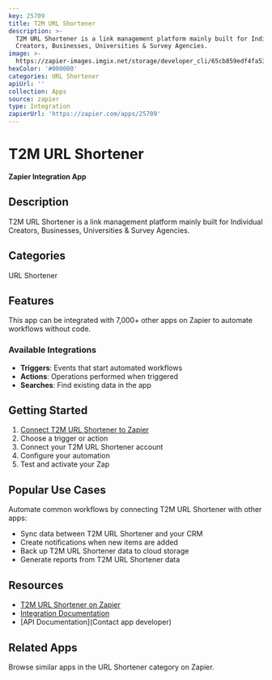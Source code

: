 ```yaml
---
key: 25709
title: T2M URL Shortener
description: >-
  T2M URL Shortener is a link management platform mainly built for Individual
  Creators, Businesses, Universities & Survey Agencies.
image: >-
  https://zapier-images.imgix.net/storage/developer_cli/65cb859edf4fa535fc346b9332651709.png?auto=format%2Ccompress&ixlib=python-3.0.0&q=50
hexColor: '#000000'
categories: URL Shortener
apiUrl: ''
collection: Apps
source: zapier
type: Integration
zapierUrl: 'https://zapier.com/apps/25709'
---
```

# T2M URL Shortener

**Zapier Integration App**

## Description

T2M URL Shortener is a link management platform mainly built for Individual Creators, Businesses, Universities & Survey Agencies.

## Categories

URL Shortener

## Features

This app can be integrated with 7,000+ other apps on Zapier to automate workflows without code.

### Available Integrations

- **Triggers**: Events that start automated workflows
- **Actions**: Operations performed when triggered
- **Searches**: Find existing data in the app

## Getting Started

1. [Connect T2M URL Shortener to Zapier](https://zapier.com/apps/25709)
2. Choose a trigger or action
3. Connect your T2M URL Shortener account
4. Configure your automation
5. Test and activate your Zap

## Popular Use Cases

Automate common workflows by connecting T2M URL Shortener with other apps:

- Sync data between T2M URL Shortener and your CRM
- Create notifications when new items are added
- Back up T2M URL Shortener data to cloud storage
- Generate reports from T2M URL Shortener data

## Resources

- [T2M URL Shortener on Zapier](https://zapier.com/apps/25709)
- [Integration Documentation](https://zapier.com/apps/25709/integrations)
- [API Documentation](Contact app developer)

## Related Apps

Browse similar apps in the URL Shortener category on Zapier.
